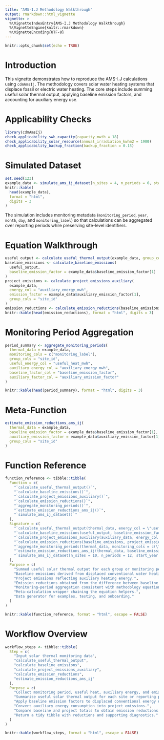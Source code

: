 ```yaml
---
title: "AMS-I.J Methodology Walkthrough"
output: rmarkdown::html_vignette
vignette: >
  %\VignetteIndexEntry{AMS-I.J Methodology Walkthrough}
  %\VignetteEngine{knitr::rmarkdown}
  %\VignetteEncoding{UTF-8}
---
```


```r
knitr::opts_chunk$set(echo = TRUE)
```

# Introduction

This vignette demonstrates how to reproduce the AMS-I.J calculations using `cdmAmsIj`. The
methodology covers solar water heating systems that displace fossil or electric water heating.
The core steps include summing useful solar thermal output, applying baseline emission factors,
and accounting for auxiliary energy use.

# Applicability Checks

```r
library(cdmAmsIj)
check_applicability_swh_capacity(capacity_mwth = 18)
check_applicability_solar_resource(annual_irradiation_kwhm2 = 1900)
check_applicability_backup_fraction(backup_fraction = 0.15)
```

# Simulated Dataset

```r
set.seed(123)
example_data <- simulate_ams_ij_dataset(n_sites = 4, n_periods = 6, start_year = 2024, start_month = 7)
knitr::kable(
  head(example_data),
  format = "html",
  digits = 3
)
```

The simulation includes monitoring metadata (`monitoring_period`, `year`, `month`,
`day`, and `monitoring_label`) so that calculations can be aggregated over reporting
periods while preserving site-level identifiers.

# Equation Walkthrough

```r
useful_output <- calculate_useful_thermal_output(example_data, group_cols = "site_id")
baseline_emissions <- calculate_baseline_emissions(
  useful_output,
  baseline_emission_factor = example_data$baseline_emission_factor[1]
)
project_emissions <- calculate_project_emissions_auxiliary(
  example_data,
  energy_col = "auxiliary_energy_mwh",
  emission_factor = example_data$auxiliary_emission_factor[1],
  group_cols = "site_id"
)
emission_reductions <- calculate_emission_reductions(baseline_emissions, project_emissions)
knitr::kable(head(emission_reductions), format = "html", digits = 3)
```

# Monitoring Period Aggregation

```r
period_summary <- aggregate_monitoring_periods(
  thermal_data = example_data,
  monitoring_cols = c("monitoring_label"),
  group_cols = "site_id",
  useful_energy_col = "useful_heat_mwh",
  auxiliary_energy_col = "auxiliary_energy_mwh",
  baseline_factor_col = "baseline_emission_factor",
  auxiliary_factor_col = "auxiliary_emission_factor"
)

knitr::kable(head(period_summary), format = "html", digits = 3)
```

# Meta-Function

```r
estimate_emission_reductions_ams_ij(
  thermal_data = example_data,
  baseline_emission_factor = example_data$baseline_emission_factor[1],
  auxiliary_emission_factor = example_data$auxiliary_emission_factor[1],
  group_cols = "site_id"
)
```

# Function Reference

```r
function_reference <- tibble::tibble(
  Function = c(
    "`calculate_useful_thermal_output()`",
    "`calculate_baseline_emissions()`",
    "`calculate_project_emissions_auxiliary()`",
    "`calculate_emission_reductions()`",
    "`aggregate_monitoring_periods()`",
    "`estimate_emission_reductions_ams_ij()`",
    "`simulate_ams_ij_dataset()`"
  ),
  Signature = c(
    "`calculate_useful_thermal_output(thermal_data, energy_col = \"useful_heat_mwh\", group_cols = NULL)`",
    "`calculate_baseline_emissions(useful_output, baseline_emission_factor, output_col = \"baseline_emissions_tco2e\")`",
    "`calculate_project_emissions_auxiliary(auxiliary_data, energy_col = \"auxiliary_energy_mwh\", emission_factor = 0, group_cols = NULL)`",
    "`calculate_emission_reductions(baseline_emissions, project_emissions, baseline_col = \"baseline_emissions_tco2e\", project_col = \"project_emissions_tco2e\", output_col = \"emission_reductions_tco2e\")`",
    "`aggregate_monitoring_periods(thermal_data, monitoring_cols = c(\"year\", \"month\"), group_cols = \"site_id\")`",
    "`estimate_emission_reductions_ams_ij(thermal_data, baseline_emission_factor, auxiliary_emission_factor = 0, group_cols = NULL)`",
    "`simulate_ams_ij_dataset(n_sites = 10, n_periods = 12, start_year = 2023, start_month = 1, mean_useful_heat_mwh = 360, sd_useful_heat_mwh = 55, baseline_emission_factor = 0.22, auxiliary_emission_factor = 0.18)`"
  ),
  Purpose = c(
    "Summed useful solar thermal output for each group or monitoring period.",
    "Baseline emissions derived from displaced conventional water heating.",
    "Project emissions reflecting auxiliary heating energy.",
    "Emission reductions obtained from the difference between baseline and project emissions.",
    "Monitoring-period aggregation consistent with methodology equations.",
    "Meta-calculation wrapper chaining the equation helpers.",
    "Data generator for examples, testing, and onboarding."
  )
)

knitr::kable(function_reference, format = "html", escape = FALSE)
```

# Workflow Overview

```r
workflow_steps <- tibble::tibble(
  Step = c(
    "Input solar thermal monitoring data",
    "calculate_useful_thermal_output",
    "calculate_baseline_emissions",
    "calculate_project_emissions_auxiliary",
    "calculate_emission_reductions",
    "estimate_emission_reductions_ams_ij"
  ),
  Purpose = c(
    "Collect monitoring period, useful heat, auxiliary energy, and emission factor metrics.",
    "Summarise useful solar thermal output for each site or reporting period.",
    "Apply baseline emission factors to displaced conventional energy use.",
    "Convert auxiliary energy consumption into project emissions.",
    "Compare baseline and project totals to obtain emission reductions.",
    "Return a tidy tibble with reductions and supporting diagnostics."
  )
)

knitr::kable(workflow_steps, format = "html", escape = FALSE)
```
